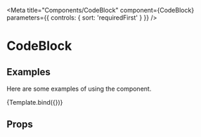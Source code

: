 



<Meta
  title="Components/CodeBlock"
  component={CodeBlock}
  parameters={{ controls: { sort: 'requiredFirst' } }}
/>

# CodeBlock

## Examples

Here are some examples of using the component.

<Canvas>
  <Story
    name="0_0"
    args={{
      code: code,
      language: 'javascript',
      title: 'Usage',
    }}
  >
    {Template.bind({})}
  </Story>
</Canvas>

## Props

<ArgsTable component={CodeBlock} />
